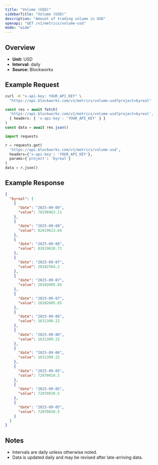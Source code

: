 ```yaml
---
title: "Volume (USD)"
sidebarTitle: "Volume (USD)"
description: "Amount of trading volume in USD"
openapi: "GET /v1/metrics/volume-usd"
mode: "wide"
---
```


## Overview

- **Unit:** USD
- **Interval:** daily
- **Source:** Blockworks

## Example Request

<CodeGroup>

```bash cURL
curl -H "x-api-key: YOUR_API_KEY" \
  "https://api.blockworks.com/v1/metrics/volume-usd?project=byreal"
```

```typescript TypeScript
const res = await fetch(
  'https://api.blockworks.com/v1/metrics/volume-usd?project=byreal',
  { headers: { 'x-api-key': 'YOUR_API_KEY' } }
)
const data = await res.json()
```

```python Python
import requests

r = requests.get(
  'https://api.blockworks.com/v1/metrics/volume-usd',
  headers={'x-api-key': 'YOUR_API_KEY'},
  params={'project': 'byreal'}
)
data = r.json()
```

</CodeGroup>

## Example Response

```json
{
  "byreal": [
    {
      "date": "2025-09-09",
      "value": 78198463.11
    },
    {
      "date": "2025-09-08",
      "value": 82819613.64
    },
    {
      "date": "2025-09-08",
      "value": 82819618.71
    },
    {
      "date": "2025-09-07",
      "value": 28102584.2
    },
    {
      "date": "2025-09-07",
      "value": 28102605.85
    },
    {
      "date": "2025-09-07",
      "value": 28102605.85
    },
    {
      "date": "2025-09-06",
      "value": 1631309.22
    },
    {
      "date": "2025-09-06",
      "value": 1631309.22
    },
    {
      "date": "2025-09-06",
      "value": 1631309.22
    },
    {
      "date": "2025-09-05",
      "value": 72070010.5
    },
    {
      "date": "2025-09-05",
      "value": 72070010.5
    },
    {
      "date": "2025-09-05",
      "value": 72070010.5
    }
  ]
}
```

## Notes
- Intervals are daily unless otherwise noted.
- Data is updated daily and may be revised after late-arriving data.